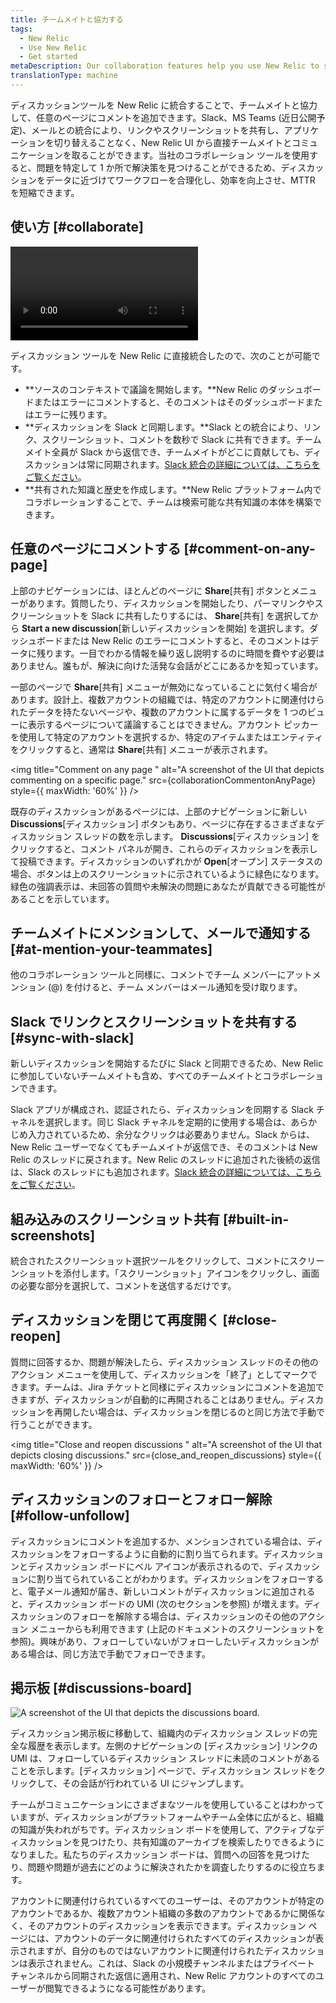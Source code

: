 ```yaml
---
title: チームメイトと協力する
tags:
  - New Relic
  - Use New Relic
  - Get started
metaDescription: Our collaboration features help you use New Relic to solve problems together
translationType: machine
---
```





ディスカッションツールを New Relic に統合することで、チームメイトと協力して、任意のページにコメントを追加できます。Slack、MS Teams (近日公開予定)、メールとの統合により、リンクやスクリーンショットを共有し、アプリケーションを切り替えることなく、New Relic UI から直接チームメイトとコミュニケーションを取ることができます。当社のコラボレーション ツールを使用すると、問題を特定して 1 か所で解決策を見つけることができるため、ディスカッションをデータに近づけてワークフローを合理化し、効率を向上させ、MTTR を短縮できます。

## 使い方 [#collaborate]

<Video
  type="wistia"
  id="m4b6y854wi"
/>

ディスカッション ツールを New Relic に直接統合したので、次のことが可能です。

* **ソースのコンテキストで議論を開始します。**New Relic のダッシュボードまたはエラーにコメントすると、そのコメントはそのダッシュボードまたはエラーに残ります。
* **ディスカッションを Slack と同期します。**Slack との統合により、リンク、スクリーンショット、コメントを数秒で Slack に共有できます。チームメイト全員が Slack から返信でき、チームメイトがどこに貢献しても、ディスカッションは常に同期されます。[Slack 統合の詳細については、こちらをご覧ください](/docs/new-relic-solutions/new-relic-one/ui-data/collaborate/collaboration-slack-integration)。
* **共有された知識と歴史を作成します。**New Relic プラットフォーム内でコラボレーションすることで、チームは検索可能な共有知識の本体を構築できます。

## 任意のページにコメントする [#comment-on-any-page]

上部のナビゲーションには、ほとんどのページに **Share**\[共有] ボタンとメニューがあります。質問したり、ディスカッションを開始したり、パーマリンクやスクリーンショットを Slack に共有したりするには、 **Share**\[共有] を選択してから **Start a new discussion**\[新しいディスカッションを開始] を選択します。ダッシュボードまたは New Relic のエラーにコメントすると、そのコメントはデータに残ります。一目でわかる情報を繰り返し説明するのに時間を費やす必要はありません。誰もが、解決に向けた活発な会話がどこにあるかを知っています。

一部のページで **Share**\[共有] メニューが無効になっていることに気付く場合があります。設計上、複数アカウントの組織では、特定のアカウントに関連付けられたデータを持たないページや、複数のアカウントに属するデータを 1 つのビューに表示するページについて議論することはできません。アカウント ピッカーを使用して特定のアカウントを選択するか、特定のアイテムまたはエンティティをクリックすると、通常は **Share**\[共有] メニューが表示されます。

<img
  title="Comment on any page "
  alt="A screenshot of the UI that depicts commenting on a specific page."
  src={collaborationCommentonAnyPage}
  style={{ maxWidth: '60%' }}
/>

既存のディスカッションがあるページには、上部のナビゲーションに新しい **Discussions**\[ディスカッション] ボタンもあり、ページに存在するさまざまなディスカッション スレッドの数を示します。 **Discussions**\[ディスカッション] をクリックすると、コメント パネルが開き、これらのディスカッションを表示して投稿できます。ディスカッションのいずれかが **Open**\[オープン] ステータスの場合、ボタンは上のスクリーンショットに示されているように緑色になります。緑色の強調表示は、未回答の質問や未解決の問題にあなたが貢献できる可能性があることを示しています。

## チームメイトにメンションして、メールで通知する [#at-mention-your-teammates]

他のコラボレーション ツールと同様に、コメントでチーム メンバーにアットメンション (@) を付けると、チーム メンバーはメール通知を受け取ります。

## Slack でリンクとスクリーンショットを共有する [#sync-with-slack]

新しいディスカッションを開始するたびに Slack と同期できるため、New Relic に参加していないチームメイトも含め、すべてのチームメイトとコラボレーションできます。

Slack アプリが構成され、認証されたら、ディスカッションを同期する Slack チャネルを選択します。同じ Slack チャネルを定期的に使用する場合は、あらかじめ入力されているため、余分なクリックは必要ありません。Slack からは、New Relic ユーザーでなくてもチームメイトが返信でき、そのコメントは New Relic のスレッドに戻されます。New Relic のスレッドに追加された後続の返信は、Slack のスレッドにも追加されます。[Slack 統合の詳細については、こちらをご覧ください](/docs/new-relic-solutions/new-relic-one/ui-data/collaborate/collaboration-slack-integration)。

## 組み込みのスクリーンショット共有 [#built-in-screenshots]

統合されたスクリーンショット選択ツールをクリックして、コメントにスクリーンショットを添付します。「スクリーンショット」アイコンをクリックし、画面の必要な部分を選択して、コメントを送信するだけです。

## ディスカッションを閉じて再度開く [#close-reopen]

質問に回答するか、問題が解決したら、ディスカッション スレッドのその他のアクション メニューを使用して、ディスカッションを「終了」としてマークできます。チームは、Jira チケットと同様にディスカッションにコメントを追加できますが、ディスカッションが自動的に再開されることはありません。ディスカッションを再開したい場合は、ディスカッションを閉じるのと同じ方法で手動で行うことができます。

<img
  title="Close and reopen discussions "
  alt="A screenshot of the UI that depicts closing discussions."
  src={close_and_reopen_discussions}
  style={{ maxWidth: '60%' }}
/>

## ディスカッションのフォローとフォロー解除 [#follow-unfollow]

ディスカッションにコメントを追加するか、メンションされている場合は、ディスカッションをフォローするように自動的に割り当てられます。ディスカッションとディスカッション ボードにベル アイコンが表示されるので、ディスカッションに割り当てられていることがわかります。ディスカッションをフォローすると、電子メール通知が届き、新しいコメントがディスカッションに追加されると、ディスカッション ボードの UMI (次のセクションを参照) が増えます。ディスカッションのフォローを解除する場合は、ディスカッションのその他のアクション メニューからも利用できます (上記のドキュメントのスクリーンショットを参照)。興味があり、フォローしていないがフォローしたいディスカッションがある場合は、同じ方法で手動でフォローできます。

## 掲示板 [#discussions-board]

<img
  title="Discussions board"
  alt="A screenshot of the UI that depicts the discussions board."
  src={collaboration_discussion_board_new}
/>

ディスカッション掲示板に移動して、組織内のディスカッション スレッドの完全な履歴を表示します。左側のナビゲーションの \[ディスカッション] リンクの UMI は、フォローしているディスカッション スレッドに未読のコメントがあることを示します。\[ディスカッション] ページで、ディスカッション スレッドをクリックして、その会話が行われている UI にジャンプします。

チームがコミュニケーションにさまざまなツールを使用していることはわかっていますが、ディスカッションがプラットフォームやチーム全体に広がると、組織の知識が失われがちです。ディスカッション ボードを使用して、アクティブなディスカッションを見つけたり、共有知識のアーカイブを検索したりできるようになりました。私たちのディスカッション ボードは、質問への回答を見つけたり、問題や問題が過去にどのように解決されたかを調査したりするのに役立ちます。

アカウントに関連付けられているすべてのユーザーは、そのアカウントが特定のアカウントであるか、複数アカウント組織の多数のアカウントであるかに関係なく、そのアカウントのディスカッションを表示できます。ディスカッション ページには、アカウントのデータに関連付けられたすべてのディスカッションが表示されますが、自分のものではないアカウントに関連付けられたディスカッションは表示されません。これは、Slack の小規模チャンネルまたはプライベート チャンネルから同期された返信に適用され、New Relic アカウントのすべてのユーザーが閲覧できるようになる可能性があります。
